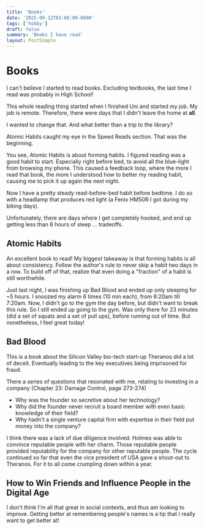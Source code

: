 ---
title: 'Books'
date: '2025-09-12T03:00:00-0800'
tags: ['hobby']
draft: false
summary: 'Books I have read'
layout: PostSimple
---

# Books

I can't believe I started to read books. Excluding textbooks, the last time I read was probably in High School!

This whole reading thing started when I finished Uni and started my job. My job is remote. Therefore, there were days that I didn't leave the home at **all**.

I wanted to change that. And what better than a trip to the library?

Atomic Habits caught my eye in the Speed Reads section. That was the beginning.

You see, Atomic Habits is about forming habits. I figured reading was a good habit to start. Especially right before bed, to avoid all the blue-light from browsing my phone. This caused a feedback loop, where the more I read that book, the more I understood how to better my reading habit, causing me to pick it up again the next night.

Now I have a pretty steady read-before-bed habit before bedtime. I do so with a headlamp that produces red light (a Fenix HM50R I got during my biking days).

Unfortunately, there are days where I get completely hooked, and end up getting less than 6 hours of sleep ... tradeoffs.

## Atomic Habits

An excellent book to read! My biggest takeaway is that forming habits is all about consistency. Follow the author's rule to never skip a habit two days in a row. To build off of that, realize that even doing a "fraction" of a habit is still worthwhile. 

Just last night, I was finishing up Bad Blood and ended up only sleeping for ~5 hours. I snoozed my alarm 6 times (10 min each), from 6:20am till 7:20am. Now, I didn't go to the gym the day before, but didn't want to break this rule. So I still ended up going to the gym. Was only there for 23 minutes (did a set of squats and a set of pull ups), before running out of time. But nonetheless, I feel great today!

## Bad Blood

This is a book about the Silicon Valley bio-tech start-up Theranos did a lot of deceit. Eventually leading to the key executives being imprisoned for fraud.

There a series of questions that resonated with me, relating to investing in a company (Chapter 23: Damage Control, page 273-274)

- Why was the founder so secretive about her technology?
- Why did the founder never recruit a board member with even basic knowledge of their field?
- Why hadn't a single venture capital firm with expertise in their field put money into the company?

I think there was a lack of due diligence involved. Holmes was able to convince reputable people with her charm. Those reputable people provided reputability for the company for other reputable people. The cycle continued so far that even the vice president of USA gave a shout-out to Theranos. For it to all come crumpling down within a year.

## How to Win Friends and Influence People in the Digital Age

I don't think I'm all that great in social contexts, and thus am looking to improve. Getting better at remembering people's names is a tip that I really want to get better at!
